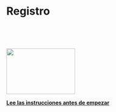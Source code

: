 
Registro {.sidebar data-width=200}
=======================================================================

</br>

</br>


![](www/doctors_copia.jpg){#id .class width=180 height=120px}

<!-- ```{r echo=FALSE} -->
<!-- textInput("nombre_part", "Nombre completo del participante") -->

<!-- textInput("nombre_equipo", "Nombre de quien te invitó") -->

<!-- textInput("folio", "Folio proporcionado") -->

<!-- textInput("correo", "Correo electrónico del participante") -->
<!-- ``` -->

[**Lee las instrucciones antes de empezar**](#¿Cómo-jugar?)